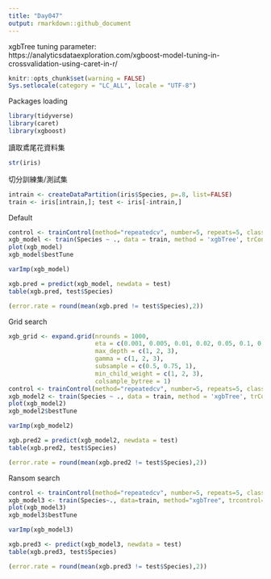 ```yaml
---
title: "Day047"
output: rmarkdown::github_document
---
```

xgbTree tuning parameter:  
https://analyticsdataexploration.com/xgboost-model-tuning-in-crossvalidation-using-caret-in-r/  
```r
knitr::opts_chunk$set(warning = FALSE)
Sys.setlocale(category = "LC_ALL", locale = "UTF-8")
```
Packages loading
```r
library(tidyverse)
library(caret)
library(xgboost)
```

讀取鳶尾花資料集 
```r
str(iris)
```
  
切分訓練集/測試集
```r
intrain <- createDataPartition(iris$Species, p=.8, list=FALSE)
train <- iris[intrain,]; test <- iris[-intrain,]
```

Default 
```r
control <- trainControl(method="repeatedcv", number=5, repeats=5, classProbs = TRUE, allowParallel = TRUE)
xgb_model <- train(Species ~ ., data = train, method = 'xgbTree', trControl = control, verbose = F, metric = 'Accuracy', nthread = 4)
plot(xgb_model)
xgb_model$bestTune
```

```r
varImp(xgb_model)
```
```r
xgb.pred = predict(xgb_model, newdata = test)
table(xgb.pred, test$Species)
```
```r
(error.rate = round(mean(xgb.pred != test$Species),2))
```
  
Grid search
```r
xgb_grid <- expand.grid(nrounds = 1000, 
                        eta = c(0.001, 0.005, 0.01, 0.02, 0.05, 0.1, 0.2, 0.3),
                        max_depth = c(1, 2, 3),
                        gamma = c(1, 2, 3), 
                        subsample = c(0.5, 0.75, 1),
                        min_child_weight = c(1, 2, 3), 
                        colsample_bytree = 1)
control <- trainControl(method="repeatedcv", number=5, repeats=5, classProbs = TRUE, allowParallel = TRUE)
xgb_model2 <- train(Species ~ ., data = train, method = 'xgbTree', trControl = control, verbose = F, metric = 'Accuracy', nthread = 4)
plot(xgb_model2)
xgb_model2$bestTune
```
```r
varImp(xgb_model2)
```
```r
xgb.pred2 = predict(xgb_model2, newdata = test)
table(xgb.pred2, test$Species)
```
```r
(error.rate = round(mean(xgb.pred2 != test$Species),2))
```
  
Ransom search
```r
control <- trainControl(method="repeatedcv", number=5, repeats=5, classProbs = TRUE, allowParallel = TRUE, search = "random")
xgb_model3 <- train(Species~., data=train, method="xgbTree", trcontrol=control, verbose=F, metric="Accuracy", nthread=4)
plot(xgb_model3)
xgb_model3$bestTune
```


```r
varImp(xgb_model3)
```

```r
xgb.pred3 <- predict(xgb_model3, newdata = test)
table(xgb.pred3, test$Species)
```

```r
(error.rate = round(mean(xgb.pred3 != test$Species),2))
```

